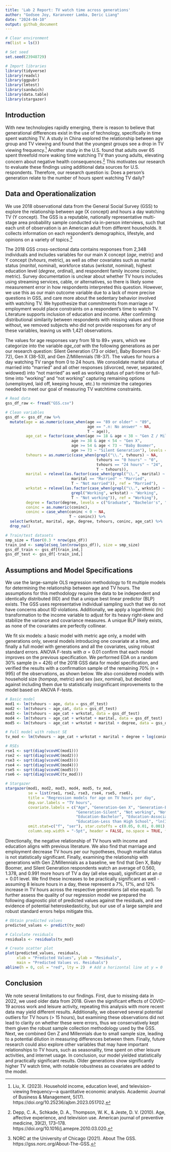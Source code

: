 ```yaml
---
title: 'Lab 2 Report: TV watch time across generations'
author: "Godsee Joy, Karanveer Lamba, Deric Liang"
date: "2024-04-10"
output: github_document
---
```


\vspace{-10truemm}

```r
# Clear environment
rm(list = ls())

# Set seed
set.seed(23948729)

# Import libraries
library(tidyverse)
library(readxl)
library(ggpubr)
library(lmtest)
library(sandwich)
library(data.table)
library(stargazer)
```

## Introduction

With new technologies rapidly emerging, there is reason to believe that generational differences exist in the use of technology, specifically in time spent watching TV. A study in China explored the relationship between age group and TV viewing and found that the youngest groups see a drop in TV viewing frequency.^[Liu, X. (2023). Household income, education level, and television-viewing frequency—a quantitative economic analysis. Academic Journal of Business & Management, 5(17). https://doi.org/10.25236/ajbm.2023.051702.] Another study in the U.S. found that adults over 65 spent threefold more waking time watching TV than young adults, elevating concern about negative health consequences.^[Depp, C. A., Schkade, D. A., Thompson, W. K., & Jeste, D. V. (2010). Age, affective experience, and television use. American journal of preventive medicine, 39(2), 173–178. https://doi.org/10.1016/j.amepre.2010.03.020.] This motivates our research to evaluate these findings using additional data sources for U.S. respondents. Therefore, our research question is: Does a person’s generation relate to the number of hours spent watching TV daily? 

## Data and Operationalization

We use 2018 observational data from the General Social Survey (GSS) to explore the relationship between age (X concept) and hours a day watching TV (Y concept). The GSS is a reputable, nationally representative multi-stage area probability sample conducted via in-person interviews, such that each unit of observation is an American adult from different households. It collects information on each respondent’s demographics, lifestyle, and opinions on a variety of topics.^[NORC at the University of Chicago (2021). About The GSS. https://gss.norc.org/About-The-GSS.]

The 2018 GSS cross-sectional data contains responses from 2,348 individuals and includes variables for our main X concept (*age*, metric) and Y concept (*tvhours*, metric), as well as other covariates such as marital status (*marital*, nominal), workforce status (*wrkstat*, nominal), highest education level (*degree*, ordinal), and respondent family income (*coninc*, metric). Survey documentation is unclear about whether TV hours includes using streaming services, cable, or alternatives, so there is likely some measurement error in how respondents interpreted this question. However, we use this as our main outcome variable due to a lack of more precise questions in GSS, and care more about the sedentary behavior involved with watching TV. We hypothesize that commitments from marriage or employment would place constraints on a respondent’s time to watch TV. Literature supports inclusion of education and income. After confirming distributional similarity between respondents with missing values and those without, we removed subjects who did not provide responses for any of these variables, leaving us with 1,421 observations.

The values for age responses vary from 18 to 89+ years, which we categorize into the variable *age_cat* with the following generations as per our research question: Silent Generation (73 or older), Baby Boomers (54-72), Gen X (38-53), and Gen Z/Millennials (18-37). The values for hours a day watching TV range from 0 to 24 hours. We consolidate marital status of married into “married” and all other responses (divorced, never, separated, widowed) into “not married” as well as working status of part-time or full-time into “working” and “not working” capturing remaining options (unemployed, laid off, keeping house, etc.) to minimize the categories needed to meet our goal of measuring TV watchtime constraints.

```r
# Read data
gss_df_raw <- fread("GSS.csv")

# Clean variables
gss_df <- gss_df_raw %>%
  mutate(age = as.numeric(case_when(age == "89 or older" ~ "89",
                                    age == ".n: No answer" ~ NA,
                                    T ~ age)),
         age_cat = factor(case_when(age >= 18 & age < 38 ~ "Gen Z / Millenial",
                             age >= 38 & age < 54 ~ "Gen X",
                             age >= 54 & age < 73 ~ "Baby Boomer",
                             age >= 73 ~ "Silent Generation"), levels = c("Gen Z / Millenial", "Gen X", "Baby Boomer", "Silent Generation")),
         tvhours = as.numeric(case_when(grepl("\\.", tvhours) ~ NA,
                                        tvhours == "0 hours" ~ "0",
                                        tvhours == "24 hours" ~ "24",
                                        T ~ tvhours)),
         marital = relevel(as.factor(case_when(grepl("\\.", marital) ~ NA,
                             marital == "Married" ~ "Married",
                             T ~ "Not married")), ref = "Married"),
         wrkstat = relevel(as.factor(case_when(grepl("\\.", wrkstat) ~ NA,
                             grepl("Working", wrkstat) ~ "Working",
                             T ~ "Not working")), ref = "Working"),
         degree = factor(degree, levels = c("Graduate", "Bachelor's", "Associate/junior college", "High school", "Less than high school")),
         coninc = as.numeric(coninc),
         coninc = case_when(coninc < 0 ~ NA,
                            T ~ coninc)) %>%
  select(wrkstat, marital, age, degree, tvhours, coninc, age_cat) %>%
  drop_na()

# Train/test datasets
smp_size = floor(0.3 * nrow(gss_df))
train_ind <- sample(seq_len(nrow(gss_df)), size = smp_size)
gss_df_train <- gss_df[train_ind,]
gss_df_test <- gss_df[-train_ind,]
```

## Assumptions and Model Specifications

We use the large-sample OLS regression methodology to fit multiple models for determining the relationship between age and TV hours. The assumptions for this methodology require the data to be independent and identically distributed (IID) and that a unique best linear predictor (BLP) exists. The GSS uses representative individual sampling such that we do not have concerns about IID violations. Additionally, we apply a logarithmic (ln) transformation to the income variable to adjust for its heavy right-skew and stabilize the variance and covariance measures. A unique BLP likely exists, as none of the covariates are perfectly collinear. 

We fit six models: a basic model with metric age only, a model with generations only, several models introducing one covariate at a time, and finally a full model with generations and all the covariates, using robust standard errors. ANOVA F-tests with $\alpha = 0.01$ confirm that each model improves on the previous specification. We performed EDA on a random 30% sample (n = 426) of the 2018 GSS data for model specification, and verified the results with a confirmation sample of the remaining 70% (n = 995) of the observations, as shown below. We also considered models with household size (*hompop*, metric) and sex (*sex*, nominal), but decided against including them due to statistically insignificant improvements to the model based on ANOVA F-tests. 

```r
# Basic model
mod1 <- lm(tvhours ~ age, data = gss_df_test)
mod2 <- lm(tvhours ~ age_cat, data = gss_df_test)
mod3 <- lm(tvhours ~ age_cat + wrkstat, data = gss_df_test)
mod4 <- lm(tvhours ~ age_cat + wrkstat + marital, data = gss_df_test)
mod5 <- lm(tvhours ~ age_cat + wrkstat + marital + degree, data = gss_df_test)

# Full model with robust SE
tv_mod <- lm(tvhours ~ age_cat + wrkstat + marital + degree + log(coninc), data = gss_df_test)

# RSEs
rse1 <- sqrt(diag(vcovHC(mod1)))
rse2 <- sqrt(diag(vcovHC(mod2)))
rse3 <- sqrt(diag(vcovHC(mod3)))
rse4 <- sqrt(diag(vcovHC(mod4)))
rse5 <- sqrt(diag(vcovHC(mod5)))
rse6 <- sqrt(diag(vcovHC(tv_mod)))

# Stargazer
stargazer(mod1, mod2, mod3, mod4, mod5, tv_mod,
          se = list(rse1, rse2, rse3, rse4, rse5, rse6), 
          title = "Regression models for age on TV hours per day",
          dep.var.labels = "TV hours",
          covariate.labels = c("Age", "Generation-Gen X", "Generation-Baby Boomer",
                               "Generation-Silent", "Not working", "Not married", 
                               "Education-Bachelor", "Education-Associate", "Education-High School",
                               "Education-Less than High School", "ln(Income)"),
          omit.stat=c("f", "ser"), star.cutoffs = c(0.05, 0.01, 0.001),
          column.sep.width = "-5pt", header = FALSE, no.space = TRUE, font.size = "normalsize")
``` 

Directionally, the negative relationship of TV hours with income and education aligns with previous literature. We also find that marriage and employment decrease TV hours per our hypotheses, though marital status is not statistically significant. Finally, examining the relationship with generations with Gen Z/Millennials as a baseline, we find that Gen X, Baby Boomer, and Silent Generation respondents watch an average of 0.560, 1.378, and 0.991 more hours of TV a day (all else equal), significant at an $\alpha = 0.01$ level. We find these increases to be practically significant as well - assuming 8 leisure hours in a day, these represent a 7%, 17%, and 12% increase in TV hours across the respective generations (all else equal). To further assess the quality of our regression model we prepared the following diagnostic plot of predicted values against the residuals, and see evidence of potential heteroskedasticity, but our use of a large sample and robust standard errors helps mitigate this.

```r
# Obtain predicted values
predicted_values <- predict(tv_mod)

# Calculate residuals
residuals <- residuals(tv_mod)

# Create scatter plot
plot(predicted_values, residuals, 
     xlab = "Predicted Values", ylab = "Residuals",
     main = "Predicted Values vs. Residuals")
abline(h = 0, col = "red", lty = 2)  # Add a horizontal line at y = 0
```

## Conclusion

We note several limitations to our findings. First, due to missing data in 2022, we used older data from 2018. Given the significant effects of COVID-19 across work and leisure activity, repeating this analysis with more recent data may yield different results. Additionally, we observed several potential outliers for TV hours (> 15 hours), but examining these observations did not lead to clarity on whether these were errors, thus we conservatively kept them given the robust sample collection methodology used by the GSS. Next, we combined Gen Z and Millennials due to small sample size, leading to a potential dilution in measuring differences between them. Finally, future research could also explore other variables that may have important relationships to TV hours, such as seasonality, time spent on other leisure activities, and internet usage. In conclusion, our model yielded statistically and practically significant results. Older generations show significantly higher TV watch time, with notable robustness as covariates are added to the model.